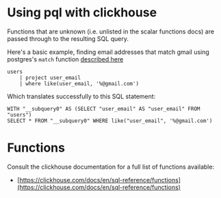 # Using pql with clickhouse
Functions that are unknown (i.e. unlisted in the scalar functions docs) are passed through to the
resulting SQL query.

Here's a basic example, finding email addresses that match gmail
using postgres's `match` function [described here](https://clickhouse.com/docs/en/sql-reference/functions/string-search-functions#match)
```
users
    | project user_email
    | where like(user_email, '%@gmail.com')
```

Which translates successfully to this SQL statement:
```
WITH "__subquery0" AS (SELECT "user_email" AS "user_email" FROM "users")
SELECT * FROM "__subquery0" WHERE like("user_email", '%@gmail.com')
```

# Functions
Consult the clickhouse documentation for a full list of functions available:
 - [https://clickhouse.com/docs/en/sql-reference/functions](https://clickhouse.com/docs/en/sql-reference/functions)
